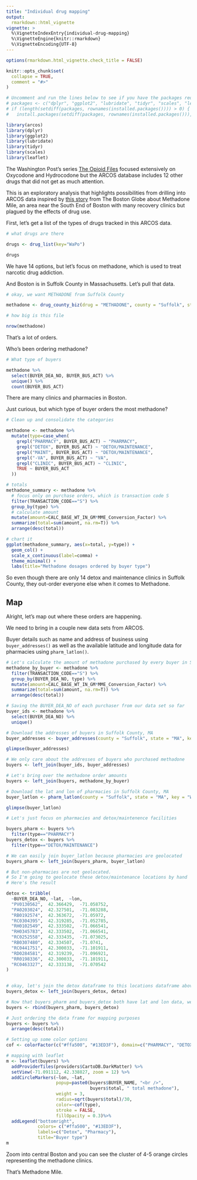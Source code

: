 ```yaml
---
title: "Individual drug mapping"
output: 
  rmarkdown::html_vignette
vignette: >
  %\VignetteIndexEntry{individual-drug-mapping}
  %\VignetteEngine{knitr::rmarkdown}
  %\VignetteEncoding{UTF-8}
---
```



```r
options(rmarkdown.html_vignette.check_title = FALSE)

knitr::opts_chunk$set(
  collapse = TRUE,
  comment = "#>"
)

# Uncomment and run the lines below to see if you have the packages required already installed
# packages <- c("dplyr", "ggplot2", "lubridate", "tidyr", "scales", "leaflet")
# if (length(setdiff(packages, rownames(installed.packages()))) > 0) {
#   install.packages(setdiff(packages, rownames(installed.packages())), repos = "http://cran.us.r-project.org") # }

library(arcos)
library(dplyr)
library(ggplot2)
library(lubridate)
library(tidyr)
library(scales)
library(leaflet)
```

The Washington Post's series [The Opioid Files](https://www.washingtonpost.com/national/2019/07/20/opioid-files/?arc404=true) focused extensively on Oxycodone and Hydrocodone but the ARCOS database includes 12 other drugs that did not get as much attention.

This is an exploratory analysis that highlights possibilities from drilling into ARCOS data inspired by [this story](https://apps.bostonglobe.com/graphics/2016/07/methadone-mile/) from The Boston Globe about Methadone Mile, an area near the South End of Boston with many recovery clinics but plagued by the effects of drug use.

First, let's get a list of the types of drugs tracked in this ARCOS data.

```r
# what drugs are there

drugs <- drug_list(key="WaPo")

drugs
```

We have 14 options, but let's focus on methadone, which is used to treat narcotic drug addiction.

And Boston is in Suffolk County in Massachusetts. Let's pull that data.

```r
# okay, we want METHADONE from Suffolk County

methadone <- drug_county_biz(drug = "METHADONE", county = "Suffolk", state = "MA", key = "WaPo")

# how big is this file

nrow(methadone)
```

That's a lot of orders. 

Who's been ordering methadone?

```r
# What type of buyers

methadone %>% 
  select(BUYER_DEA_NO, BUYER_BUS_ACT) %>% 
  unique() %>% 
  count(BUYER_BUS_ACT)
```

There are many clinics and pharmacies in Boston.

Just curious, but which type of buyer orders the most methadone?

```r
# Clean up and consolidate the categories

methadone <- methadone %>% 
  mutate(type=case_when(
    grepl("PHARMACY", BUYER_BUS_ACT) ~ "PHARMACY",
    grepl("DETOX", BUYER_BUS_ACT) ~ "DETOX/MAINTENANCE",
    grepl("MAINT", BUYER_BUS_ACT) ~ "DETOX/MAINTENANCE",
    grepl("-VA", BUYER_BUS_ACT) ~ "VA",
    grepl("CLINIC", BUYER_BUS_ACT) ~ "CLINIC",
    TRUE ~ BUYER_BUS_ACT
  ))

# totals
methadone_summary <- methadone %>% 
  # focus only on purchase orders, which is transaction code S
  filter(TRANSACTION_CODE=="S") %>% 
  group_by(type) %>% 
  # calculate amount
  mutate(amount=CALC_BASE_WT_IN_GM*MME_Conversion_Factor) %>% 
  summarize(total=sum(amount, na.rm=T)) %>% 
  arrange(desc(total))

# chart it  
ggplot(methadone_summary, aes(x=total, y=type)) +
  geom_col() +
  scale_x_continuous(label=comma) +
  theme_minimal() +
  labs(title="Methadone dosages ordered by buyer type")
```

So even though there are only 14 detox and maintenance clinics in Suffolk County, they out-order everyone else when it comes to Methadone.

## Map

Alright, let's map out where these orders are happening.

We need to bring in a couple new data sets from ARCOS.

Buyer details such as name and address of business using `buyer_addresses()` as well as the available latitude and longitude data for pharmacies using `pharm_latlon()`.


```r
# Let's calculate the amount of methadone purchased by every buyer in Suffolk County, MA
methadone_by_buyer <- methadone %>% 
  filter(TRANSACTION_CODE=="S") %>% 
  group_by(BUYER_DEA_NO, type) %>% 
  mutate(amount=CALC_BASE_WT_IN_GM*MME_Conversion_Factor) %>% 
  summarize(total=sum(amount, na.rm=T)) %>% 
  arrange(desc(total))

# Saving the BUYER_DEA_NO of each purchaser from our data set so far
buyer_ids <- methadone %>% 
  select(BUYER_DEA_NO) %>% 
  unique()

# Download the addresses of buyers in Suffolk County, MA
buyer_addresses <- buyer_addresses(county = "Suffolk", state = "MA", key = "WaPo")

glimpse(buyer_addresses)

# We only care about the addresses of buyers who purchased methadone
buyers <- left_join(buyer_ids, buyer_addresses)

# Let's bring over the methadone order amounts
buyers <- left_join(buyers, methadone_by_buyer)

# Download the lat and lon of pharmacies in Suffolk County, MA
buyer_latlon <- pharm_latlon(county = "Suffolk", state = "MA", key = "WaPo")

glimpse(buyer_latlon)

# Let's just focus on pharmacies and detox/maintenence facilities

buyers_pharm <- buyers %>% 
  filter(type=="PHARMACY")
buyers_detox <- buyers %>% 
  filter(type=="DETOX/MAINTENANCE")

# We can easily join buyer_latlon because pharmacies are geolocated
buyers_pharm <- left_join(buyers_pharm, buyer_latlon)

# But non-pharmacies are not geolocated.
# So I'm going to geolocate these detox/maintenance locations by hand
# Here's the result

detox <- tribble(
  ~BUYER_DEA_NO, ~lat,  ~lon,
  "PV0130562",	42.366429,	-71.058752,
  "PA0203024",	42.327501,	-71.083288,
  "RB0192574",	42.363672,	-71.05972,
  "RC0304395",	42.319285,	-71.052785,
  "RH0102549",	42.333502,	-71.066541,
  "RH0345783",	42.333502,	-71.066541,
  "RC0252558",	42.333435,	-71.073025,
  "RB0307480",	42.334507,	-71.0741,
  "RC0441751",	42.300033,	-71.101911,
  "RD0284581",	42.319239,	-71.096921,
  "RR0198336",	42.300033,	-71.101911,
  "RC0463327",	42.333138,	-71.070542
)
  

# okay, let's join the detox dataframe to this locations dataframe above
buyers_detox <- left_join(buyers_detox, detox)

# Now that buyers_pharm and buyers_detox both have lat and lon data, we can join them
buyers <- rbind(buyers_pharm, buyers_detox)

# Just ordering the data frame for mapping purposes
buyers <- buyers %>% 
  arrange(desc(total))

# Setting up some color options
cof <- colorFactor(c("#ffa500", "#13ED3F"), domain=c("PHARMACY", "DETOX/MAINTENANCE"))

# mapping with leaflet
m <- leaflet(buyers) %>% 
  addProviderTiles(providers$CartoDB.DarkMatter) %>% 
  setView(-71.091112, 42.338827, zoom = 12) %>% 
  addCircleMarkers(~lon, ~lat, 
                   popup=paste0(buyers$BUYER_NAME, "<br />",
                                buyers$total, " total methadone"),
                   weight = 3,
                   radius=sqrt(buyers$total)/30, 
                   color=~cof(type),
                   stroke = FALSE, 
                   fillOpacity = 0.3)%>% 
  addLegend("bottomright", 
            colors= c("#ffa500", "#13ED3F"), 
            labels=c("Detox", "Pharmacy"), 
            title="Buyer type") 
m
```

Zoom into central Boston and you can see the cluster of 4-5 orange circles representing the methadone clinics. 

That's Methadone Mile.
